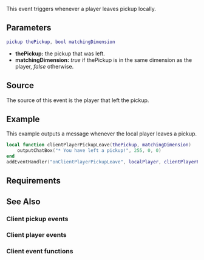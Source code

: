 {{Client event}}

This event triggers whenever a player leaves pickup locally.

==Parameters==
<syntaxhighlight lang="lua">
pickup thePickup, bool matchingDimension
</syntaxhighlight>
*'''thePickup:''' the pickup that was left.
*'''matchingDimension:''' ''true'' if thePickup is in the same dimension as the player, ''false'' otherwise.

==Source==
The source of this event is the player that left the pickup.

==Example== 
This example outputs a message whenever the local player leaves a pickup.
<syntaxhighlight lang="lua">
local function clientPlayerPickupLeave(thePickup, matchingDimension)
    outputChatBox("* You have left a pickup!", 255, 0, 0)
end
addEventHandler("onClientPlayerPickupLeave", localPlayer, clientPlayerPickupLeave)
</syntaxhighlight>

==Requirements==
{{Requirements|n/a|1.3.0-9.03919|}}

==See Also==
===Client pickup events===
{{Client_pickup_events}}
===Client player events===
{{Client_player_events}}
===Client event functions===
{{Client_event_functions}}
